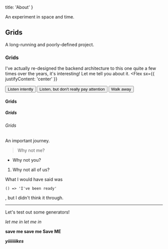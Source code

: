 
  title: 'About'
}

An experiment in space and time.

## Grids

A long-running and poorly-defined project.

### Grids

I've actually re-designed the backend architecture to this one quite a few times over the years, it's interesting! Let me tell you about it.
<Flex
  sx={{
    justifyContent: 'center'
  }}
>
  <Button variant='primary'>Listen intently</Button>
  <Button variant='secondary'>Listen, but don't really pay attention</Button>
  <Button variant='muted'>Walk away</Button>
</Flex>


#### Grids
##### Grids
###### Grids
An important journey.
> Why not me?
- Why not you?
1. Why not all of us?

What I would have said was 
```
() => 'I've been ready'
```
, but I didn't think it through.

---

Let's test out some generators!

<ul>
  
</ul>

_let me in let me in_

**save me save me Save ME**

_**yiiiiiiikes**_

